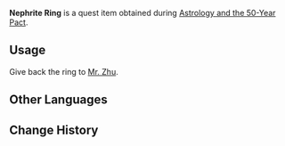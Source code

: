 {{Item Infobox
|id           = 100243
|type         = Quest Items
|description  = A Nephrite Ring obtained from a slime. gorgeous color and clearly a top-quality item. This must be Mr.Zhu's lost property.
|image        = Item Ring.png
|source1      = Obtained during [[Astrology and the 50-Year Pact]]
}}
'''Nephrite Ring''' is a quest item obtained during [[Astrology and the 50-Year Pact]].

==Usage==
Give back the ring to [[Mr. Zhu]].

==Other Languages==
{{Other Languages
|default_hidden = 1
|en      = Nephrite Ring
|zhs     = 玉石戒指
|zhs_rm  = Yùshí Jièzhǐ
|zht     = 玉石戒指
|zht_rm  = Yùshí Jièzhǐ
|ja      = 玉石の指輪
|ja_rm   = Gyokuseki no Yubiwa
|ko      = 옥석 반지
|ko_rm   = Okseok Banji
|es      = Anillo de nefrita
|fr      = Bague
|ru      = Нефритовое кольцо
|th      = Nephrite Ring
|vi      = Nhẫn ngọc
|de      = Nephritring
|id      = Cincin Nephrite
|pt      = Anel de Jade
|tr      = Yeşimtaşı Yüzük
|it      = Anello di nefrite
}}

==Change History==
{{Change History|1.0}}